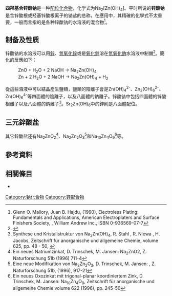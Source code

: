 {{Chembox
| Name = 四羟基合锌酸钠
| Watchedfields = 锌酸钠
| verifiedrevid = 440118016
| ImageFile = Sodium-zincate-3D-vdW.png
| ImageSize = 
| IUPACName = sodium tetrahydroxozincate(2−)
| OtherNames = 四羟基锌酸钠<BR>锌酸钠
| Section1 = {{Chembox Identifiers
| CASNo_Ref = {{cascite|correct|??}}
| CASNo = 12179-14-5
| PubChem = 166652
| EINECS = 235-342-1
| InChI = 1S/2Na.4H2O.Zn/h;;4*1H2;/q2*+1;;;;;+2/p-4
| SMILES = [OH-].[OH-].[OH-].[OH-].[Na+].[Na+].[Zn+2]
}}
| Section2 = {{Chembox Properties
| Formula = Na<sub>2</sub>Zn(OH)<sub>4</sub>
| MolarMass = 179.418
| Appearance = 
| Density = 
| MeltingPt = 
| BoilingPt = 
| Solubility = 易溶}}
| Section3 = {{Chembox Hazards
| MainHazards = 
| FlashPt = 
| Autoignition = }}
}}

'''四羟基合锌酸钠'''是一种[[配位化合物|配位化合物]]，化学式为Na<sub>2</sub>[Zn(OH)<sub>4</sub>]。平时所说的'''锌酸钠'''是含锌酸根或羟基锌酸根离子的钠盐的总称，在應用中，其精確的化學式不太重要，一般而言指的是各种锌酸钠的水溶液的混合物<ref>Glenn O. Mallory, Juan B. Hajdu, (1990), Electroless Plating: Fundamentals and Applications, American Electroplaters and Surface Finishers Society, , William Andrew Inc., ISBN 0-936569-07-7</ref>。

==制备及性质==
锌酸钠的水溶液可以用[[鋅|鋅]]、[[氫氧化鋅|氫氧化鋅]]或是[[氧化鋅|氧化鋅]]溶在[[氫氧化鈉|氫氧化鈉]]水溶液中制備<ref name="Greenwood1997">{{Greenwood&Earnshaw}}</ref>。簡化的反應如下：
:ZnO  +  H<sub>2</sub>O  +  2 NaOH   →  Na<sub>2</sub>Zn(OH)<sub>4</sub>
:Zn  +  2 H<sub>2</sub>O  +   2 NaOH   →  Na<sub>2</sub>Zn(OH)<sub>4</sub>  +  H<sub>2</sub>

從這些溶液中可以結晶產生鹽類，鹽類的陰離子會是Zn(OH)<sub>4</sub><sup>2-</sup>、Zn<sub>2</sub>(OH)<sub>6</sub><sup>2-</sup>、Zn(OH)<sub>6</sub><sup>4-</sup>等四面體的陰離子，以及八面體的鈉離子。锌酸钠中包括四面體的锌酸根離子以及八面體的鈉離子<ref>Synthese und Kristallstruktur von Na<sub>2</sub>Zn(OH)<sub>4</sub>, R. Stahl , R. Niewa , H. Jacobs, Zeitschrift für anorganische und allgemeine Chemie, volume 625, pp. 48 - 50, {{doi|10.1002/(SICI)1521-3749(199901)625:1<48::AID-ZAAC48>3.0.CO;2-L}}</ref>。Sr<sub>2</sub>Zn(OH)<sub>6</sub>中的鋅則是八面體配位。

==三元鋅酸盐==
其它鋅酸盐还有Na<sub>2</sub>ZnO<sub>2</sub><ref>Ein neues Natriumzinkat, D. Trinschek, M. Jansen: Na<sub>2</sub>ZnO2, Z. Naturforschung 51b (1996) 711-4</ref>、Na<sub>2</sub>Zn<sub>2</sub>O<sub>3</sub><ref>Eine neue Modifikation von Na<sub>2</sub>Zn<sub>2</sub>O<sub>3</sub>, D. Trinschek, M. Jansen: , Z. Naturforschung 51b, (1996), 917-21</ref>和Na<sub>10</sub>Zn<sub>4</sub>O<sub>9</sub><ref>Ein neues Oxozinkat mit trigonal-planar koordiniertem Zink, D. Trinschek, M. Jansen: Na<sub>10</sub>Zn<sub>4</sub>O<sub>9</sub>, Zeitschrift für anorganische und allgemeine Chemie volume 622 (1996), pp. 245-50</ref>等。

==參考資料==
{{reflist}}

==相關條目==
*{{link-en|鋅酸鹽|Zincate}}

{{钠化合物}}
{{鋅化合物}}

[[Category:钠化合物|Category:钠化合物]]
[[Category:锌配合物|Category:锌配合物]]